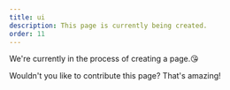 ```yaml
---
title: ui
description: This page is currently being created.
order: 11
---
```


We're currently in the process of creating a page.😘

Wouldn't you like to contribute this page? That's amazing!
